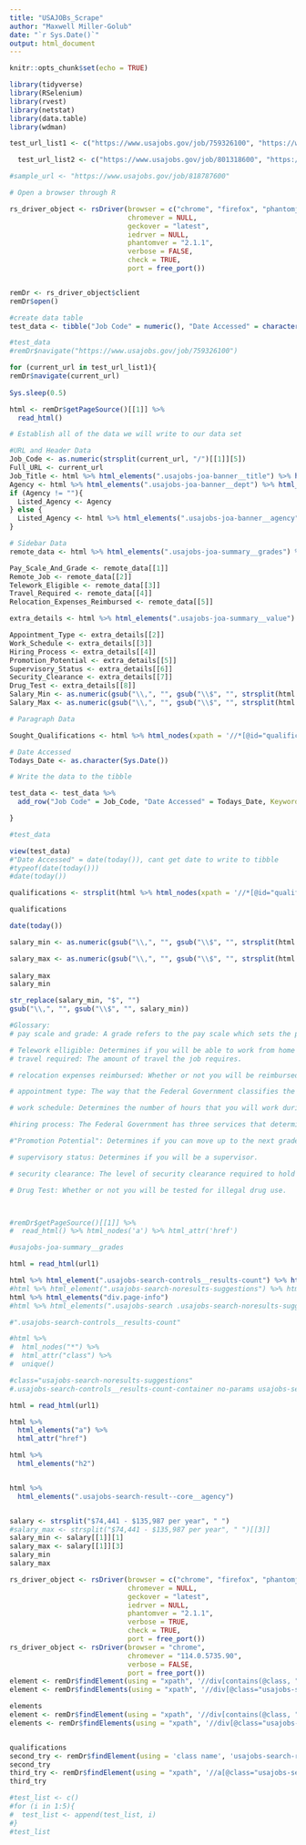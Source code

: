 ```yaml
---
title: "USAJOBs_Scrape"
author: "Maxwell Miller-Golub"
date: "`r Sys.Date()`"
output: html_document
---
```


```r
knitr::opts_chunk$set(echo = TRUE)

library(tidyverse)
library(RSelenium)
library(rvest)
library(netstat)
library(data.table)
library(wdman)
```

```r

test_url_list1 <- c("https://www.usajobs.gov/job/759326100", "https://www.usajobs.gov/job/822710600", "https://www.usajobs.gov/job/821275100", "https://www.usajobs.gov/job/812166900", "https://www.usajobs.gov/job/811561600", "https://www.usajobs.gov/job/821546700", "https://www.usajobs.gov/job/821332600", "https://www.usajobs.gov/job/810753900", "https://www.usajobs.gov/job/820782700", "https://www.usajobs.gov/job/822293400")

  test_url_list2 <- c("https://www.usajobs.gov/job/801318600", "https://www.usajobs.gov/job/766967000", "https://www.usajobs.gov/job/812603800", "https://www.usajobs.gov/job/819549800", "https://www.usajobs.gov/job/821250300", "https://www.usajobs.gov/job/820478300", "https://www.usajobs.gov/job/821446200", "https://www.usajobs.gov/job/819907600", "https://www.usajobs.gov/job/821567500", "https://www.usajobs.gov/job/788422000")

#sample_url <- "https://www.usajobs.gov/job/818787600"

# Open a browser through R

rs_driver_object <- rsDriver(browser = c("chrome", "firefox", "phantomjs", "internet explorer"),
                             chromever = NULL,
                             geckover = "latest",
                             iedrver = NULL,
                             phantomver = "2.1.1",
                             verbose = FALSE,
                             check = TRUE,
                             port = free_port())


remDr <- rs_driver_object$client
remDr$open()

#create data table
test_data <- tibble("Job Code" = numeric(), "Date Accessed" = character(), Keyword = "Data Engineer", "Full URL" = character(), Title = character(), Agency = character(), "Pay scale & grade" = character(), "Remote job" = character(), "Telework eligible" = character(), "Travel Required" = character(), "Relocation expenses reimbursed" = character(), "Appointment type" = character(), "Work schedule" = character(), "Hiring Process" = character(), "Promotion Potential" = character(), "Supervisory Status" = character(), "Security Clearance" = character(), "Drug Test" = character(), "salary_min" = numeric(), "salary_max" = numeric(), Qualifications = character())

#test_data
#remDr$navigate("https://www.usajobs.gov/job/759326100")

for (current_url in test_url_list1){
remDr$navigate(current_url)
  
Sys.sleep(0.5)

html <- remDr$getPageSource()[[1]] %>%
  read_html() 

# Establish all of the data we will write to our data set

#URL and Header Data
Job_Code <- as.numeric(strsplit(current_url, "/")[[1]][5])
Full_URL <- current_url
Job_Title <- html %>% html_elements(".usajobs-joa-banner__title") %>% html_text2()
Agency <- html %>% html_elements(".usajobs-joa-banner__dept") %>% html_text2()
if (Agency != ""){
  Listed_Agency <- Agency
} else {
  Listed_Agency <- html %>% html_elements(".usajobs-joa-banner__agency") %>% html_text2()
}

# Sidebar Data
remote_data <- html %>% html_elements(".usajobs-joa-summary__grades") %>% html_text2()

Pay_Scale_And_Grade <- remote_data[[1]]
Remote_Job <- remote_data[[2]]
Telework_Eligible <- remote_data[[3]]
Travel_Required <- remote_data[[4]]
Relocation_Expenses_Reimbursed <- remote_data[[5]]

extra_details <- html %>% html_elements(".usajobs-joa-summary__value") %>% html_text2()

Appointment_Type <- extra_details[[2]]
Work_Schedule <- extra_details[[3]]
Hiring_Process <- extra_details[[4]]
Promotion_Potential <- extra_details[[5]]
Supervisory_Status <- extra_details[[6]]
Security_Clearance <- extra_details[[7]]
Drug_Test <- extra_details[[8]]
Salary_Min <- as.numeric(gsub("\\,", "", gsub("\\$", "", strsplit(html %>% html_elements(".usajobs-joa-summary__salary") %>% html_text2(), " ")[[1]][1])))
Salary_Max <- as.numeric(gsub("\\,", "", gsub("\\$", "", strsplit(html %>% html_elements(".usajobs-joa-summary__salary") %>% html_text2(), " ")[[1]][3])))

# Paragraph Data

Sought_Qualifications <- html %>% html_nodes(xpath = '//*[@id="qualifications"]') %>% html_text2()

# Date Accessed
Todays_Date <- as.character(Sys.Date())

# Write the data to the tibble

test_data <- test_data %>% 
  add_row("Job Code" = Job_Code, "Date Accessed" = Todays_Date, Keyword = "Data Engineer", "Full URL" = current_url, Title = Job_Title, Agency = Listed_Agency, "Pay scale & grade" = Pay_Scale_And_Grade, "Remote job" = Remote_Job, "Telework eligible" = Telework_Eligible, "Travel Required" = Travel_Required, "Relocation expenses reimbursed" = Relocation_Expenses_Reimbursed, "Appointment type" = Appointment_Type, "Work schedule" = Work_Schedule, "Hiring Process" = Hiring_Process, "Promotion Potential" = Promotion_Potential, "Supervisory Status" = Supervisory_Status, "Security Clearance" = Security_Clearance, "Drug Test" = Drug_Test, "salary_min" = Salary_Min, "salary_max" = Salary_Max, Qualifications = Sought_Qualifications)

}

#test_data

view(test_data)
#"Date Accessed" = date(today()), cant get date to write to tibble
#typeof(date(today()))
#date(today())
```


```r

qualifications <- strsplit(html %>% html_nodes(xpath = '//*[@id="qualifications"]') %>% html_text2(), "\n")

qualifications

date(today())

salary_min <- as.numeric(gsub("\\,", "", gsub("\\$", "", strsplit(html %>% html_elements(".usajobs-joa-summary__salary") %>% html_text2(), " ")[[1]][1])))

salary_max <- as.numeric(gsub("\\,", "", gsub("\\$", "", strsplit(html %>% html_elements(".usajobs-joa-summary__salary") %>% html_text2(), " ")[[1]][3])))
                   
salary_max
salary_min

str_replace(salary_min, "$", "")
gsub("\\,", "", gsub("\\$", "", salary_min))
```


``` r
#Glossary:
# pay scale and grade: A grade refers to the pay scale which sets the pay level and qualifications for the job.

# Telework elligible: Determines if you will be able to work from home on some days.
# travel required: The amount of travel the job requires.

# relocation expenses reimbursed: Whether or not you will be reimbursed for relocation expenses.

# appointment type: The way that the Federal Government classifies the duration of certain jobs.

# work schedule: Determines the number of hours that you will work during the week.

#hiring process: The Federal Government has three services that determine how you are hired: Competitive, Excepted, and Senior Executive. 

#"Promotion Potential": Determines if you can move up to the next grade within your pay scale.

# supervisory status: Determines if you will be a supervisor.

# security clearance: The level of security clearance required to hold this position.

# Drug Test: Whether or not you will be tested for illegal drug use.



#remDr$getPageSource()[[1]] %>%
#  read_html() %>% html_nodes('a') %>% html_attr('href')

#usajobs-joa-summary__grades


```









```r
html = read_html(url1)

html %>% html_element(".usajobs-search-controls__results-count") %>% html_text2()
#html %>% html_element(".usajobs-search-noresults-suggestions") %>% html_text2()
html %>% html_elements("div.page-info")
#html %>% html_elements(".usajobs-search .usajobs-search-noresults-suggestions")

#".usajobs-search-controls__results-count"

#html %>% 
#  html_nodes("*") %>% 
#  html_attr("class") %>% 
#  unique()

#class="usajobs-search-noresults-suggestions"
#.usajobs-search-controls__results-count-container no-params usajobs-search-noresults
```

```r

html = read_html(url1)

html %>% 
  html_elements("a") %>% 
  html_attr("href")

html %>% 
  html_elements("h2")


html %>% 
  html_elements(".usajobs-search-result--core__agency")


salary <- strsplit("$74,441 - $135,987 per year", " ")
#salary_max <- strsplit("$74,441 - $135,987 per year", " ")[[3]]
salary_min <- salary[[1]][1]
salary_max <- salary[[1]][3]
salary_min
salary_max
```



```r
rs_driver_object <- rsDriver(browser = c("chrome", "firefox", "phantomjs", "internet explorer"),
                             chromever = NULL,
                             geckover = "latest",
                             iedrver = NULL,
                             phantomver = "2.1.1",
                             verbose = TRUE,
                             check = TRUE,
                             port = free_port())
rs_driver_object <- rsDriver(browser = "chrome",
                             chromever = "114.0.5735.90",
                             verbose = FALSE,
                             port = free_port())
element <- remDr$findElement(using = "xpath", '//div[contains(@class, "usajobs-search-result--core"')
element <- remDr$findElements(using = "xpath", '//div[@class="usajobs-search-result--core"')

elements
element <- remDr$findElement(using = "xpath", '//div[contains(@class, "usajobs-search-result--core"')
elements <- remDr$findElements(using = "xpath", '//div[@class="usajobs-search-result--core"')


qualifications
second_try <- remDr$findElement(using = 'class name', 'usajobs-search-result--core__title search-joa-link')
second_try
third_try <- remDr$findElement(using = "xpath", '//a[@class="usajobs-search-save-cta"]')
third_try

#test_list <- c()
#for (i in 1:5){
#  test_list <- append(test_list, i)
#}
#test_list
```

